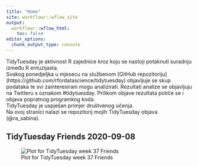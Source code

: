 ```yaml
---
title: "Home"
site: workflowr::wflow_site
output:
  workflowr::wflow_html:
    toc: false
editor_options:
  chunk_output_type: console
---
```


:::note
TidyTuesday je aktivnost R zajednice kroz koju se nastoji potaknuti suradnju između R entuzijasta. <br> Svakog ponedjeljka u mjesecu na službenom  [GitHub repozitoriju] (https://github.com/rfordatascience/tidytuesday) objavljuje se skup podataka te svi zainteresirani mogu analizirati. Rezultati analize se objavljuju na Twitteru s oznakom #tidytuesday. Prilikom objave rezultata potiče se i objava popratnog programkog koda. <br>
TidyTuesday je uspješan primjer društvenog učenja.  <br>
Na ovoj stranici nalazi se repozitorij mojih TidyTuesday objava (@ra_sabina). 
:::

## TidyTuesday Friends 2020-09-08

![Plot for TidyTuesday week 37 Friends](./results/PlotTTw37.png)